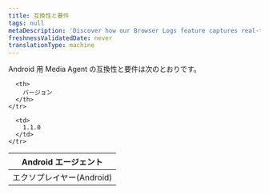 ```yaml
---
title: 互換性と要件
tags: null
metaDescription: 'Discover how our Browser Logs feature captures real-time browser console logs to enhance observability, simplify debugging, and improve user experience.'
freshnessValidatedDate: never
translationType: machine
---
```


Android 用 Media Agent の互換性と要件は次のとおりです。

<table>
  <thead>
    <tr>
      <th style={{width: "200px"}}>
        Android エージェント
      </th>

      <th>
        バージョン
      </th>
    </tr>
  </thead>

  <tbody>
    <tr>
      <td>
        エクソプレイヤー(Android)
      </td>

      <td>
        1.1.0
      </td>
    </tr>
  </tbody>
</table>